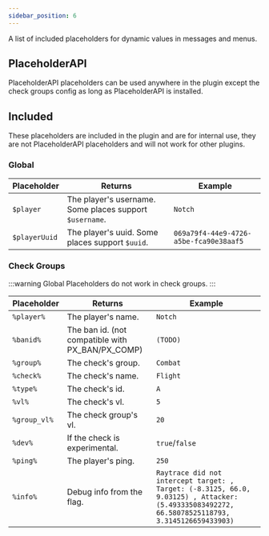 ```yaml
---
sidebar_position: 6
---
```


A list of included placeholders for dynamic values in messages and menus.

## PlaceholderAPI

PlaceholderAPI placeholders can be used anywhere in the plugin except the check groups config as long as PlaceholderAPI is installed.

## Included

These placeholders are included in the plugin and are for internal use,
they are not PlaceholderAPI placeholders and will not work for other plugins. 

### Global

Placeholder   | Returns                                                 | Example
------------- | ------------------------------------------------------- | --------------------------------------
`$player`     | The player's username. Some places support `$username`. | `Notch`
`$playerUuid` | The player's uuid. Some places support `$uuid`.         | `069a79f4-44e9-4726-a5be-fca90e38aaf5`

### Check Groups

:::warning
Global Placeholders do not work in check groups.
:::

Placeholder  | Returns                                          | Example
------------ | ------------------------------------------------ | -------
`%player%`   | The player's name.                               | `Notch`
`%banid%`    | The ban id. (not compatible with PX_BAN/PX_COMP) | `(TODO)`
`%group%`    | The check's group.                               | `Combat`
`%check%`    | The check's name.                                | `Flight`
`%type%`     | The check's id.                                  | `A`
`%vl%`       | The check's vl.                                  | `5`
`%group_vl%` | The check group's vl.                            | `20`
`%dev%`      | If the check is experimental.                    | `true`/`false`
`%ping%`     | The player's ping.                               | `250`
`%info%`     | Debug info from the flag.                        | `Raytrace did not intercept target: , Target: (-8.3125, 66.0, 9.03125) , Attacker: (5.493335083492272, 66.58078525118793, 3.3145126659433903)`
